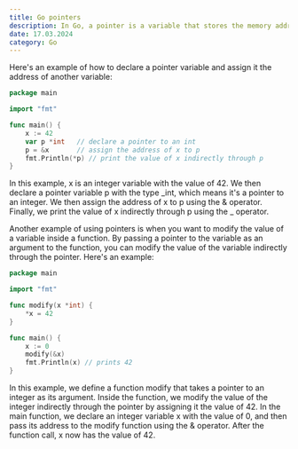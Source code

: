 ```yaml
---
title: Go pointers
description: In Go, a pointer is a variable that stores the memory address of another variable. When you have a pointer to a variable, you can indirectly access the value of the variable through the pointer.
date: 17.03.2024
category: Go
---
```


Here's an example of how to declare a pointer variable and assign it the address of another variable:

```go
package main

import "fmt"

func main() {
    x := 42
    var p *int   // declare a pointer to an int
    p = &x       // assign the address of x to p
    fmt.Println(*p) // print the value of x indirectly through p
}
```

In this example, x is an integer variable with the value of 42. We then declare a pointer variable p with the type _int, which means it's a pointer to an integer. We then assign the address of x to p using the & operator. Finally, we print the value of x indirectly through p using the _ operator.

Another example of using pointers is when you want to modify the value of a variable inside a function. By passing a pointer to the variable as an argument to the function, you can modify the value of the variable indirectly through the pointer. Here's an example:

```go
package main

import "fmt"

func modify(x *int) {
    *x = 42
}

func main() {
    x := 0
    modify(&x)
    fmt.Println(x) // prints 42
}
```

In this example, we define a function modify that takes a pointer to an integer as its argument. Inside the function, we modify the value of the integer indirectly through the pointer by assigning it the value of 42. In the main function, we declare an integer variable x with the value of 0, and then pass its address to the modify function using the & operator. After the function call, x now has the value of 42.
